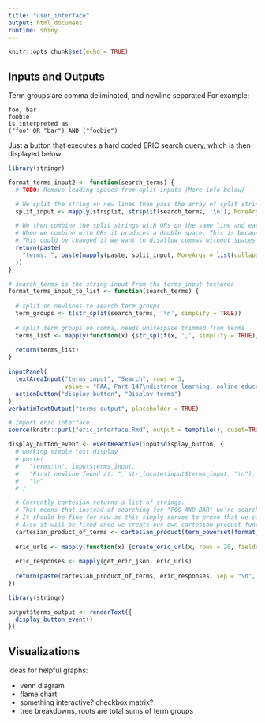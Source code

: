 ```yaml
---
title: "user_interface"
output: html_document
runtime: shiny
---
```


```r
knitr::opts_chunk$set(echo = TRUE)
```

## Inputs and Outputs

Term groups are comma deliminated, and newline separated
For example:
```text
foo, bar
foobie
is interpreted as
("foo" OR "bar") AND ("foobie")
```

Just a button that executes a hard coded ERIC search query, which is then displayed below

```r
library(stringr)

format_terms_input2 <- function(search_terms) {
  # TODO: Remove leading spaces from split inputs (More info below)

  # We split the string on new lines then pass the array of split strings to mapply which splits each line on commas
  split_input <- mapply(strsplit, strsplit(search_terms, '\n'), MoreArgs = list(split = ','))

  # We then combine the split strings with ORs on the same line and each line separated with ANDs
  # When we combine with ORs it produces a double space. This is because we're splitting on comma without the following space.
  # This could be changed if we want to disallow commas without spaces after or we could trim the spaces after.
  return(paste(
    "terms: ", paste(mapply(paste, split_input, MoreArgs = list(collapse = " OR ")), collapse = " AND ")
  ))
}

# search_terms is the string input from the terms_input textArea
format_terms_input_to_list <- function(search_terms) {
  
  # split on newlines to search term groups
  term_groups <- t(str_split(search_terms, '\n', simplify = TRUE))
  
  # split term groups on comma, needs whitespace trimmed from terms
  terms_list <- mapply(function(x) {str_split(x, ',', simplify = TRUE)}, term_groups)
  
  return(terms_list)
}

inputPanel(
  textAreaInput("terms_input", "Search", rows = 3,
                value = "FAA, Part 147\ndistance learning, online education"),
  actionButton("display_button", "Display terms")
)
verbatimTextOutput("terms_output", placeholder = TRUE)

# Import eric interface
source(knitr::purl("eric_interface.Rmd", output = tempfile(), quiet=TRUE))

display_button_event <- eventReactive(input$display_button, {
  # working simple text display
  # paste(
  #   "terms:\n", input$terms_input,
  #   "First newline found at: ", str_locate(input$terms_input, "\n"),
  #   "\n"
  # )

  # Currently cartesian returns a list of strings. 
  # That means that instead of searching for "FOO AND BAR" we're searching for "FOO  BAR"
  # It should be fine for now as this simply serves to prove that we can search the database with our user input. 
  # Also it will be fixed once we create our own cartesian product function.
  cartesian_product_of_terms <- cartesian_product(term_powerset(format_terms_input_to_list(input$terms_input)))
  
  eric_urls <- mapply(function(x) {create_eric_url(x, rows = 20, fields = list(list("peerreviewed", "'T'")))}, cartesian_product_of_terms)
  
  eric_responses <- mapply(get_eric_json, eric_urls)
  
  return(paste(cartesian_product_of_terms, eric_responses, sep = "\n", collapse = '\n\n'))
})

library(stringr)

output$terms_output <- renderText({
  display_button_event()
})
```

## Visualizations

Ideas for helpful graphs:

* venn diagram
* flame chart
* something interactive? checkbox matrix?
* tree breakdowns, roots are total sums of term groups
